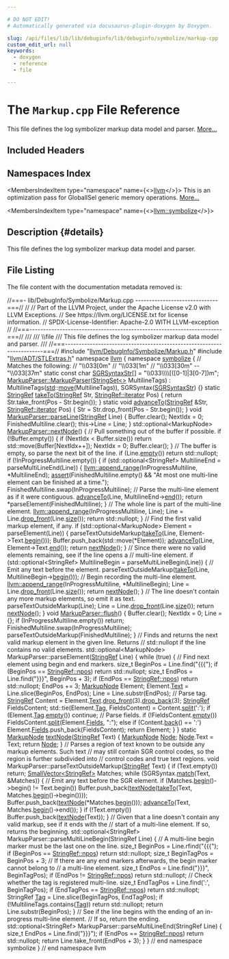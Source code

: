 ```yaml
---

# DO NOT EDIT!
# Automatically generated via docusaurus-plugin-doxygen by Doxygen.

slug: /api/files/lib/lib/debuginfo/lib/debuginfo/symbolize/markup-cpp
custom_edit_url: null
keywords:
  - doxygen
  - reference
  - file

---
```





# The `Markup.cpp` File Reference

<DoxygenPage pluginConfig={pluginConfig}>

This file defines the log symbolizer markup data model and parser. <a href="#details">More...</a>

## Included Headers

<IncludesList>
<IncludesListItem
  filePath="llvm/DebugInfo/Symbolize/Markup.h"
  permalink="/docs/api/files/include/include/llvm/include/llvm/debuginfo/include/llvm/debuginfo/symbolize/markup-h"
  isLocal="true" />
<IncludesListItem
  filePath="llvm/ADT/STLExtras.h"
  permalink="/docs/api/files/include/include/llvm/include/llvm/adt/stlextras-h"
  isLocal="true" />
</IncludesList>

## Namespaces Index

<MembersIndex>

<MembersIndexItem
  type="namespace"
  name={<><a href="/docs/api/namespaces/llvm">llvm</a></>}>
This is an optimization pass for GlobalISel generic memory operations. <a href="/docs/api/namespaces/llvm/#details">More...</a>
</MembersIndexItem>

<MembersIndexItem
  type="namespace"
  name={<><a href="/docs/api/namespaces/llvm/symbolize">llvm::symbolize</a></>}>
</MembersIndexItem>

</MembersIndex>

## Description {#details}

This file defines the log symbolizer markup data model and parser.

## File Listing

The file content with the documentation metadata removed is:

<ProgramListing>

<Link id="l00001" /><CodeLine lineNumber="1"><span class="doxyHighlightComment">//===- lib/DebugInfo/Symbolize/Markup.cpp ------------------------------===//</span></CodeLine>
<Link id="l00002" /><CodeLine lineNumber="2"><span class="doxyHighlightComment">//</span></CodeLine>
<Link id="l00003" /><CodeLine lineNumber="3"><span class="doxyHighlightComment">// Part of the LLVM Project, under the Apache License v2.0 with LLVM Exceptions.</span></CodeLine>
<Link id="l00004" /><CodeLine lineNumber="4"><span class="doxyHighlightComment">// See https://llvm.org/LICENSE.txt for license information.</span></CodeLine>
<Link id="l00005" /><CodeLine lineNumber="5"><span class="doxyHighlightComment">// SPDX-License-Identifier: Apache-2.0 WITH LLVM-exception</span></CodeLine>
<Link id="l00006" /><CodeLine lineNumber="6"><span class="doxyHighlightComment">//</span></CodeLine>
<Link id="l00007" /><CodeLine lineNumber="7"><span class="doxyHighlightComment">//===----------------------------------------------------------------------===//</span></CodeLine>
<Link id="l00008" /><CodeLine lineNumber="8"><span class="doxyHighlightComment">///</span></CodeLine>
<Link id="l00009" /><CodeLine lineNumber="9"><span class="doxyHighlightComment">/// \\file</span></CodeLine>
<Link id="l00010" /><CodeLine lineNumber="10"><span class="doxyHighlightComment">/// This file defines the log symbolizer markup data model and parser.</span></CodeLine>
<Link id="l00011" /><CodeLine lineNumber="11"><span class="doxyHighlightComment">///</span></CodeLine>
<Link id="l00012" /><CodeLine lineNumber="12"><span class="doxyHighlightComment">//===----------------------------------------------------------------------===//</span></CodeLine>
<Link id="l00013" /><CodeLine lineNumber="13"></CodeLine>
<Link id="l00014" /><CodeLine lineNumber="14"><span class="doxyHighlightPreprocessor">#include &quot;<a href="/docs/api/files/include/include/llvm/include/llvm/debuginfo/include/llvm/debuginfo/symbolize/markup-h">llvm/DebugInfo/Symbolize/Markup.h</a>&quot;</span></CodeLine>
<Link id="l00015" /><CodeLine lineNumber="15"></CodeLine>
<Link id="l00016" /><CodeLine lineNumber="16"><span class="doxyHighlightPreprocessor">#include &quot;<a href="/docs/api/files/include/include/llvm/include/llvm/adt/stlextras-h">llvm/ADT/STLExtras.h</a>&quot;</span></CodeLine>
<Link id="l00017" /><CodeLine lineNumber="17"></CodeLine>
<Link id="l00018" /><CodeLine lineNumber="18"><span class="doxyHighlightKeyword">namespace </span><span class="doxyHighlight"><a href="/docs/api/namespaces/llvm">llvm</a> &#123;</span></CodeLine>
<Link id="l00019" /><CodeLine lineNumber="19"><span class="doxyHighlightKeyword">namespace </span><span class="doxyHighlight"><a href="/docs/api/namespaces/llvm/symbolize">symbolize</a> &#123;</span></CodeLine>
<Link id="l00020" /><CodeLine lineNumber="20"></CodeLine>
<Link id="l00021" /><CodeLine lineNumber="21"><span class="doxyHighlightComment">// Matches the following:</span></CodeLine>
<Link id="l00022" /><CodeLine lineNumber="22"><span class="doxyHighlightComment">//   &quot;\\033&#91;0m&quot;</span></CodeLine>
<Link id="l00023" /><CodeLine lineNumber="23"><span class="doxyHighlightComment">//   &quot;\\033&#91;1m&quot;</span></CodeLine>
<Link id="l00024" /><CodeLine lineNumber="24"><span class="doxyHighlightComment">//   &quot;\\033&#91;30m&quot; -- &quot;\\033&#91;37m&quot;</span></CodeLine>
<Link id="l00025" /><CodeLine lineNumber="25" lineLink="/docs/api/namespaces/llvm/symbolize/#adc30de2535cb8772ec117f12fbc4714d"><span class="doxyHighlightKeyword">static</span><span class="doxyHighlight"> </span><span class="doxyHighlightKeyword">const</span><span class="doxyHighlight"> </span><span class="doxyHighlightKeywordType">char</span><span class="doxyHighlight"> <a href="/docs/api/namespaces/llvm/symbolize/#adc30de2535cb8772ec117f12fbc4714d">SGRSyntaxStr</a>&#91;&#93; = </span><span class="doxyHighlightStringLiteral">&quot;\\033\\\\&#91;(&#91;0-1&#93;|3&#91;0-7&#93;)m&quot;</span><span class="doxyHighlight">;</span></CodeLine>
<Link id="l00026" /><CodeLine lineNumber="26"></CodeLine>
<Link id="l00027" /><CodeLine lineNumber="27" lineLink="/docs/api/classes/llvm/symbolize/markupparser/#a6a77ded267a2d238bf5f1e9c3a78dc96"><span class="doxyHighlight"><a href="/docs/api/classes/llvm/symbolize/markupparser/#a6a77ded267a2d238bf5f1e9c3a78dc96">MarkupParser::MarkupParser</a>(<a href="/docs/api/classes/llvm/stringset">StringSet&lt;&gt;</a> MultilineTags)</span></CodeLine>
<Link id="l00028" /><CodeLine lineNumber="28"><span class="doxyHighlight">    : MultilineTags(<a href="/docs/api/namespaces/std">std</a>::<a href="/docs/api/namespaces/llvm/#abfc9c7ecf70f66901e439f7c04ef3dbb">move</a>(MultilineTags)), SGRSyntax(<a href="/docs/api/namespaces/llvm/symbolize/#adc30de2535cb8772ec117f12fbc4714d">SGRSyntaxStr</a>) &#123;&#125;</span></CodeLine>
<Link id="l00029" /><CodeLine lineNumber="29"></CodeLine>
<Link id="l00030" /><CodeLine lineNumber="30" lineLink="/docs/api/namespaces/llvm/symbolize/#affc5c86ebe7a9a58c623b38370b90762"><span class="doxyHighlightKeyword">static</span><span class="doxyHighlight"> <a href="/docs/api/classes/llvm/stringref">StringRef</a> <a href="/docs/api/namespaces/llvm/symbolize/#affc5c86ebe7a9a58c623b38370b90762">takeTo</a>(<a href="/docs/api/classes/llvm/stringref">StringRef</a> Str, <a href="/docs/api/classes/llvm/stringref/#a20d37563688a61a452fb26e317e37308">StringRef::iterator</a> Pos) &#123;</span></CodeLine>
<Link id="l00031" /><CodeLine lineNumber="31"><span class="doxyHighlight">  </span><span class="doxyHighlightKeywordFlow">return</span><span class="doxyHighlight"> Str.take&#95;front(Pos - Str.begin());</span></CodeLine>
<Link id="l00032" /><CodeLine lineNumber="32"><span class="doxyHighlight">&#125;</span></CodeLine>
<Link id="l00033" /><CodeLine lineNumber="33" lineLink="/docs/api/namespaces/llvm/symbolize/#a4d5dd7fe2a8b87fc57e6a7c7af7291c7"><span class="doxyHighlightKeyword">static</span><span class="doxyHighlight"> </span><span class="doxyHighlightKeywordType">void</span><span class="doxyHighlight"> <a href="/docs/api/namespaces/llvm/symbolize/#a4d5dd7fe2a8b87fc57e6a7c7af7291c7">advanceTo</a>(<a href="/docs/api/classes/llvm/stringref">StringRef</a> &amp;Str, <a href="/docs/api/classes/llvm/stringref/#a20d37563688a61a452fb26e317e37308">StringRef::iterator</a> Pos) &#123;</span></CodeLine>
<Link id="l00034" /><CodeLine lineNumber="34"><span class="doxyHighlight">  Str = Str.drop&#95;front(Pos - Str.begin());</span></CodeLine>
<Link id="l00035" /><CodeLine lineNumber="35"><span class="doxyHighlight">&#125;</span></CodeLine>
<Link id="l00036" /><CodeLine lineNumber="36"></CodeLine>
<Link id="l00037" /><CodeLine lineNumber="37" lineLink="/docs/api/classes/llvm/symbolize/markupparser/#af65477d093fd230a78c34132fd3a6546"><span class="doxyHighlightKeywordType">void</span><span class="doxyHighlight"> <a href="/docs/api/classes/llvm/symbolize/markupparser/#af65477d093fd230a78c34132fd3a6546">MarkupParser::parseLine</a>(<a href="/docs/api/classes/llvm/stringref">StringRef</a> Line) &#123;</span></CodeLine>
<Link id="l00038" /><CodeLine lineNumber="38"><span class="doxyHighlight">  Buffer.clear();</span></CodeLine>
<Link id="l00039" /><CodeLine lineNumber="39"><span class="doxyHighlight">  NextIdx = 0;</span></CodeLine>
<Link id="l00040" /><CodeLine lineNumber="40"><span class="doxyHighlight">  FinishedMultiline.clear();</span></CodeLine>
<Link id="l00041" /><CodeLine lineNumber="41"><span class="doxyHighlight">  this-&gt;Line = Line;</span></CodeLine>
<Link id="l00042" /><CodeLine lineNumber="42"><span class="doxyHighlight">&#125;</span></CodeLine>
<Link id="l00043" /><CodeLine lineNumber="43"></CodeLine>
<Link id="l00044" /><CodeLine lineNumber="44" lineLink="/docs/api/classes/llvm/symbolize/markupparser/#a1eaa76c1f1e142ff478fe1ac0196cab9"><span class="doxyHighlight">std::optional&lt;MarkupNode&gt; <a href="/docs/api/classes/llvm/symbolize/markupparser/#a1eaa76c1f1e142ff478fe1ac0196cab9">MarkupParser::nextNode</a>() &#123;</span></CodeLine>
<Link id="l00045" /><CodeLine lineNumber="45"><span class="doxyHighlight">  </span><span class="doxyHighlightComment">// Pull something out of the buffer if possible.</span></CodeLine>
<Link id="l00046" /><CodeLine lineNumber="46"><span class="doxyHighlight">  </span><span class="doxyHighlightKeywordFlow">if</span><span class="doxyHighlight"> (!Buffer.empty()) &#123;</span></CodeLine>
<Link id="l00047" /><CodeLine lineNumber="47"><span class="doxyHighlight">    </span><span class="doxyHighlightKeywordFlow">if</span><span class="doxyHighlight"> (NextIdx &lt; Buffer.size())</span></CodeLine>
<Link id="l00048" /><CodeLine lineNumber="48"><span class="doxyHighlight">      </span><span class="doxyHighlightKeywordFlow">return</span><span class="doxyHighlight"> std::move(Buffer&#91;NextIdx++&#93;);</span></CodeLine>
<Link id="l00049" /><CodeLine lineNumber="49"><span class="doxyHighlight">    NextIdx = 0;</span></CodeLine>
<Link id="l00050" /><CodeLine lineNumber="50"><span class="doxyHighlight">    Buffer.clear();</span></CodeLine>
<Link id="l00051" /><CodeLine lineNumber="51"><span class="doxyHighlight">  &#125;</span></CodeLine>
<Link id="l00052" /><CodeLine lineNumber="52"></CodeLine>
<Link id="l00053" /><CodeLine lineNumber="53"><span class="doxyHighlight">  </span><span class="doxyHighlightComment">// The buffer is empty, so parse the next bit of the line.</span></CodeLine>
<Link id="l00054" /><CodeLine lineNumber="54"></CodeLine>
<Link id="l00055" /><CodeLine lineNumber="55"><span class="doxyHighlight">  </span><span class="doxyHighlightKeywordFlow">if</span><span class="doxyHighlight"> (Line.<a href="/docs/api/classes/llvm/stringref/#a2dc80c585ad5882da8cae7b5968f7e74">empty</a>())</span></CodeLine>
<Link id="l00056" /><CodeLine lineNumber="56"><span class="doxyHighlight">    </span><span class="doxyHighlightKeywordFlow">return</span><span class="doxyHighlight"> std::nullopt;</span></CodeLine>
<Link id="l00057" /><CodeLine lineNumber="57"></CodeLine>
<Link id="l00058" /><CodeLine lineNumber="58"><span class="doxyHighlight">  </span><span class="doxyHighlightKeywordFlow">if</span><span class="doxyHighlight"> (!InProgressMultiline.empty()) &#123;</span></CodeLine>
<Link id="l00059" /><CodeLine lineNumber="59"><span class="doxyHighlight">    </span><span class="doxyHighlightKeywordFlow">if</span><span class="doxyHighlight"> (std::optional&lt;StringRef&gt; MultilineEnd = parseMultiLineEnd(Line)) &#123;</span></CodeLine>
<Link id="l00060" /><CodeLine lineNumber="60"><span class="doxyHighlight">      <a href="/docs/api/namespaces/llvm/#a39d3d23a084c4544ee5903203db10e8a">llvm::append&#95;range</a>(InProgressMultiline, &#42;MultilineEnd);</span></CodeLine>
<Link id="l00061" /><CodeLine lineNumber="61"><span class="doxyHighlight">      <a href="/docs/api/files/lib/lib/target/lib/target/amdgpu/silowercontrolflow-cpp/#a4868c5d81c5ccc98c47aeab6244346a0">assert</a>(FinishedMultiline.empty() &amp;&amp;</span></CodeLine>
<Link id="l00062" /><CodeLine lineNumber="62"><span class="doxyHighlight">             </span><span class="doxyHighlightStringLiteral">&quot;At most one multi-line element can be finished at a time.&quot;</span><span class="doxyHighlight">);</span></CodeLine>
<Link id="l00063" /><CodeLine lineNumber="63"><span class="doxyHighlight">      FinishedMultiline.swap(InProgressMultiline);</span></CodeLine>
<Link id="l00064" /><CodeLine lineNumber="64"><span class="doxyHighlight">      </span><span class="doxyHighlightComment">// Parse the multi-line element as if it were contiguous.</span></CodeLine>
<Link id="l00065" /><CodeLine lineNumber="65"><span class="doxyHighlight">      <a href="/docs/api/namespaces/llvm/symbolize/#a4d5dd7fe2a8b87fc57e6a7c7af7291c7">advanceTo</a>(Line, MultilineEnd-&gt;<a href="/docs/api/classes/llvm/stringref/#a996c7ca3dd6843ba5d55a7c217770270">end</a>());</span></CodeLine>
<Link id="l00066" /><CodeLine lineNumber="66"><span class="doxyHighlight">      </span><span class="doxyHighlightKeywordFlow">return</span><span class="doxyHighlight"> &#42;parseElement(FinishedMultiline);</span></CodeLine>
<Link id="l00067" /><CodeLine lineNumber="67"><span class="doxyHighlight">    &#125;</span></CodeLine>
<Link id="l00068" /><CodeLine lineNumber="68"></CodeLine>
<Link id="l00069" /><CodeLine lineNumber="69"><span class="doxyHighlight">    </span><span class="doxyHighlightComment">// The whole line is part of the multi-line element.</span></CodeLine>
<Link id="l00070" /><CodeLine lineNumber="70"><span class="doxyHighlight">    <a href="/docs/api/namespaces/llvm/#a39d3d23a084c4544ee5903203db10e8a">llvm::append&#95;range</a>(InProgressMultiline, Line);</span></CodeLine>
<Link id="l00071" /><CodeLine lineNumber="71"><span class="doxyHighlight">    Line = Line.<a href="/docs/api/classes/llvm/stringref/#a3fb2867a1e9fa36e135d9ee4dffb0167">drop&#95;front</a>(Line.<a href="/docs/api/classes/llvm/stringref/#a5db9240c74644c67759dd0f901fc3c7d">size</a>());</span></CodeLine>
<Link id="l00072" /><CodeLine lineNumber="72"><span class="doxyHighlight">    </span><span class="doxyHighlightKeywordFlow">return</span><span class="doxyHighlight"> std::nullopt;</span></CodeLine>
<Link id="l00073" /><CodeLine lineNumber="73"><span class="doxyHighlight">  &#125;</span></CodeLine>
<Link id="l00074" /><CodeLine lineNumber="74"></CodeLine>
<Link id="l00075" /><CodeLine lineNumber="75"><span class="doxyHighlight">  </span><span class="doxyHighlightComment">// Find the first valid markup element, if any.</span></CodeLine>
<Link id="l00076" /><CodeLine lineNumber="76"><span class="doxyHighlight">  </span><span class="doxyHighlightKeywordFlow">if</span><span class="doxyHighlight"> (std::optional&lt;MarkupNode&gt; Element = parseElement(Line)) &#123;</span></CodeLine>
<Link id="l00077" /><CodeLine lineNumber="77"><span class="doxyHighlight">    parseTextOutsideMarkup(<a href="/docs/api/namespaces/llvm/symbolize/#affc5c86ebe7a9a58c623b38370b90762">takeTo</a>(Line, Element-&gt;Text.<a href="/docs/api/classes/llvm/stringref/#a46f643f1eb1939362c7dd79361bcbd0e">begin</a>()));</span></CodeLine>
<Link id="l00078" /><CodeLine lineNumber="78"><span class="doxyHighlight">    Buffer.push&#95;back(std::move(&#42;Element));</span></CodeLine>
<Link id="l00079" /><CodeLine lineNumber="79"><span class="doxyHighlight">    <a href="/docs/api/namespaces/llvm/symbolize/#a4d5dd7fe2a8b87fc57e6a7c7af7291c7">advanceTo</a>(Line, Element-&gt;Text.<a href="/docs/api/classes/llvm/stringref/#a996c7ca3dd6843ba5d55a7c217770270">end</a>());</span></CodeLine>
<Link id="l00080" /><CodeLine lineNumber="80"><span class="doxyHighlight">    </span><span class="doxyHighlightKeywordFlow">return</span><span class="doxyHighlight"> <a href="/docs/api/classes/llvm/symbolize/markupparser/#a1eaa76c1f1e142ff478fe1ac0196cab9">nextNode</a>();</span></CodeLine>
<Link id="l00081" /><CodeLine lineNumber="81"><span class="doxyHighlight">  &#125;</span></CodeLine>
<Link id="l00082" /><CodeLine lineNumber="82"></CodeLine>
<Link id="l00083" /><CodeLine lineNumber="83"><span class="doxyHighlight">  </span><span class="doxyHighlightComment">// Since there were no valid elements remaining, see if the line opens a</span></CodeLine>
<Link id="l00084" /><CodeLine lineNumber="84"><span class="doxyHighlight">  </span><span class="doxyHighlightComment">// multi-line element.</span></CodeLine>
<Link id="l00085" /><CodeLine lineNumber="85"><span class="doxyHighlight">  </span><span class="doxyHighlightKeywordFlow">if</span><span class="doxyHighlight"> (std::optional&lt;StringRef&gt; MultilineBegin = parseMultiLineBegin(Line)) &#123;</span></CodeLine>
<Link id="l00086" /><CodeLine lineNumber="86"><span class="doxyHighlight">    </span><span class="doxyHighlightComment">// Emit any text before the element.</span></CodeLine>
<Link id="l00087" /><CodeLine lineNumber="87"><span class="doxyHighlight">    parseTextOutsideMarkup(<a href="/docs/api/namespaces/llvm/symbolize/#affc5c86ebe7a9a58c623b38370b90762">takeTo</a>(Line, MultilineBegin-&gt;<a href="/docs/api/classes/llvm/stringref/#a46f643f1eb1939362c7dd79361bcbd0e">begin</a>()));</span></CodeLine>
<Link id="l00088" /><CodeLine lineNumber="88"></CodeLine>
<Link id="l00089" /><CodeLine lineNumber="89"><span class="doxyHighlight">    </span><span class="doxyHighlightComment">// Begin recording the multi-line element.</span></CodeLine>
<Link id="l00090" /><CodeLine lineNumber="90"><span class="doxyHighlight">    <a href="/docs/api/namespaces/llvm/#a39d3d23a084c4544ee5903203db10e8a">llvm::append&#95;range</a>(InProgressMultiline, &#42;MultilineBegin);</span></CodeLine>
<Link id="l00091" /><CodeLine lineNumber="91"><span class="doxyHighlight">    Line = Line.<a href="/docs/api/classes/llvm/stringref/#a3fb2867a1e9fa36e135d9ee4dffb0167">drop&#95;front</a>(Line.<a href="/docs/api/classes/llvm/stringref/#a5db9240c74644c67759dd0f901fc3c7d">size</a>());</span></CodeLine>
<Link id="l00092" /><CodeLine lineNumber="92"><span class="doxyHighlight">    </span><span class="doxyHighlightKeywordFlow">return</span><span class="doxyHighlight"> <a href="/docs/api/classes/llvm/symbolize/markupparser/#a1eaa76c1f1e142ff478fe1ac0196cab9">nextNode</a>();</span></CodeLine>
<Link id="l00093" /><CodeLine lineNumber="93"><span class="doxyHighlight">  &#125;</span></CodeLine>
<Link id="l00094" /><CodeLine lineNumber="94"></CodeLine>
<Link id="l00095" /><CodeLine lineNumber="95"><span class="doxyHighlight">  </span><span class="doxyHighlightComment">// The line doesn&#39;t contain any more markup elements, so emit it as text.</span></CodeLine>
<Link id="l00096" /><CodeLine lineNumber="96"><span class="doxyHighlight">  parseTextOutsideMarkup(Line);</span></CodeLine>
<Link id="l00097" /><CodeLine lineNumber="97"><span class="doxyHighlight">  Line = Line.<a href="/docs/api/classes/llvm/stringref/#a3fb2867a1e9fa36e135d9ee4dffb0167">drop&#95;front</a>(Line.<a href="/docs/api/classes/llvm/stringref/#a5db9240c74644c67759dd0f901fc3c7d">size</a>());</span></CodeLine>
<Link id="l00098" /><CodeLine lineNumber="98"><span class="doxyHighlight">  </span><span class="doxyHighlightKeywordFlow">return</span><span class="doxyHighlight"> <a href="/docs/api/classes/llvm/symbolize/markupparser/#a1eaa76c1f1e142ff478fe1ac0196cab9">nextNode</a>();</span></CodeLine>
<Link id="l00099" /><CodeLine lineNumber="99"><span class="doxyHighlight">&#125;</span></CodeLine>
<Link id="l00100" /><CodeLine lineNumber="100"></CodeLine>
<Link id="l00101" /><CodeLine lineNumber="101" lineLink="/docs/api/classes/llvm/symbolize/markupparser/#a2cb494b6794b875a17f4b0ddb5f858af"><span class="doxyHighlightKeywordType">void</span><span class="doxyHighlight"> <a href="/docs/api/classes/llvm/symbolize/markupparser/#a2cb494b6794b875a17f4b0ddb5f858af">MarkupParser::flush</a>() &#123;</span></CodeLine>
<Link id="l00102" /><CodeLine lineNumber="102"><span class="doxyHighlight">  Buffer.clear();</span></CodeLine>
<Link id="l00103" /><CodeLine lineNumber="103"><span class="doxyHighlight">  NextIdx = 0;</span></CodeLine>
<Link id="l00104" /><CodeLine lineNumber="104"><span class="doxyHighlight">  Line = &#123;&#125;;</span></CodeLine>
<Link id="l00105" /><CodeLine lineNumber="105"><span class="doxyHighlight">  </span><span class="doxyHighlightKeywordFlow">if</span><span class="doxyHighlight"> (InProgressMultiline.empty())</span></CodeLine>
<Link id="l00106" /><CodeLine lineNumber="106"><span class="doxyHighlight">    </span><span class="doxyHighlightKeywordFlow">return</span><span class="doxyHighlight">;</span></CodeLine>
<Link id="l00107" /><CodeLine lineNumber="107"><span class="doxyHighlight">  FinishedMultiline.swap(InProgressMultiline);</span></CodeLine>
<Link id="l00108" /><CodeLine lineNumber="108"><span class="doxyHighlight">  parseTextOutsideMarkup(FinishedMultiline);</span></CodeLine>
<Link id="l00109" /><CodeLine lineNumber="109"><span class="doxyHighlight">&#125;</span></CodeLine>
<Link id="l00110" /><CodeLine lineNumber="110"></CodeLine>
<Link id="l00111" /><CodeLine lineNumber="111"><span class="doxyHighlightComment">// Finds and returns the next valid markup element in the given line. Returns</span></CodeLine>
<Link id="l00112" /><CodeLine lineNumber="112"><span class="doxyHighlightComment">// std::nullopt if the line contains no valid elements.</span></CodeLine>
<Link id="l00113" /><CodeLine lineNumber="113"><span class="doxyHighlight">std::optional&lt;MarkupNode&gt; MarkupParser::parseElement(<a href="/docs/api/classes/llvm/stringref">StringRef</a> Line) &#123;</span></CodeLine>
<Link id="l00114" /><CodeLine lineNumber="114"><span class="doxyHighlight">  </span><span class="doxyHighlightKeywordFlow">while</span><span class="doxyHighlight"> (</span><span class="doxyHighlightKeyword">true</span><span class="doxyHighlight">) &#123;</span></CodeLine>
<Link id="l00115" /><CodeLine lineNumber="115"><span class="doxyHighlight">    </span><span class="doxyHighlightComment">// Find next element using begin and end markers.</span></CodeLine>
<Link id="l00116" /><CodeLine lineNumber="116"><span class="doxyHighlight">    </span><span class="doxyHighlightKeywordType">size&#95;t</span><span class="doxyHighlight"> BeginPos = Line.find(</span><span class="doxyHighlightStringLiteral">&quot;&#123;&#123;&#123;&quot;</span><span class="doxyHighlight">);</span></CodeLine>
<Link id="l00117" /><CodeLine lineNumber="117"><span class="doxyHighlight">    </span><span class="doxyHighlightKeywordFlow">if</span><span class="doxyHighlight"> (BeginPos == <a href="/docs/api/classes/llvm/stringref/#ad0f54a163ac500b144590640c6f1eb6b">StringRef::npos</a>)</span></CodeLine>
<Link id="l00118" /><CodeLine lineNumber="118"><span class="doxyHighlight">      </span><span class="doxyHighlightKeywordFlow">return</span><span class="doxyHighlight"> std::nullopt;</span></CodeLine>
<Link id="l00119" /><CodeLine lineNumber="119"><span class="doxyHighlight">    </span><span class="doxyHighlightKeywordType">size&#95;t</span><span class="doxyHighlight"> EndPos = Line.find(</span><span class="doxyHighlightStringLiteral">&quot;&#125;&#125;&#125;&quot;</span><span class="doxyHighlight">, BeginPos + 3);</span></CodeLine>
<Link id="l00120" /><CodeLine lineNumber="120"><span class="doxyHighlight">    </span><span class="doxyHighlightKeywordFlow">if</span><span class="doxyHighlight"> (EndPos == <a href="/docs/api/classes/llvm/stringref/#ad0f54a163ac500b144590640c6f1eb6b">StringRef::npos</a>)</span></CodeLine>
<Link id="l00121" /><CodeLine lineNumber="121"><span class="doxyHighlight">      </span><span class="doxyHighlightKeywordFlow">return</span><span class="doxyHighlight"> std::nullopt;</span></CodeLine>
<Link id="l00122" /><CodeLine lineNumber="122"><span class="doxyHighlight">    EndPos += 3;</span></CodeLine>
<Link id="l00123" /><CodeLine lineNumber="123"><span class="doxyHighlight">    <a href="/docs/api/structs/llvm/symbolize/markupnode">MarkupNode</a> Element;</span></CodeLine>
<Link id="l00124" /><CodeLine lineNumber="124"><span class="doxyHighlight">    Element.<a href="/docs/api/structs/llvm/symbolize/markupnode/#a08a692ebc984aae6e9584fc5abee8826">Text</a> = Line.slice(BeginPos, EndPos);</span></CodeLine>
<Link id="l00125" /><CodeLine lineNumber="125"><span class="doxyHighlight">    Line = Line.substr(EndPos);</span></CodeLine>
<Link id="l00126" /><CodeLine lineNumber="126"></CodeLine>
<Link id="l00127" /><CodeLine lineNumber="127"><span class="doxyHighlight">    </span><span class="doxyHighlightComment">// Parse tag.</span></CodeLine>
<Link id="l00128" /><CodeLine lineNumber="128"><span class="doxyHighlight">    <a href="/docs/api/classes/llvm/stringref">StringRef</a> Content = Element.<a href="/docs/api/structs/llvm/symbolize/markupnode/#a08a692ebc984aae6e9584fc5abee8826">Text</a>.<a href="/docs/api/classes/llvm/stringref/#a3fb2867a1e9fa36e135d9ee4dffb0167">drop&#95;front</a>(3).<a href="/docs/api/classes/llvm/stringref/#ae2705fd641fb3d1eefa2691b5117cf22">drop&#95;back</a>(3);</span></CodeLine>
<Link id="l00129" /><CodeLine lineNumber="129"><span class="doxyHighlight">    <a href="/docs/api/classes/llvm/stringref">StringRef</a> FieldsContent;</span></CodeLine>
<Link id="l00130" /><CodeLine lineNumber="130"><span class="doxyHighlight">    std::tie(Element.<a href="/docs/api/structs/llvm/symbolize/markupnode/#ac8216cbf796717c6e416b2fcdbdaf84c">Tag</a>, FieldsContent) = Content.<a href="/docs/api/classes/llvm/stringref/#a0320b2a5a6d440bf4479a02e78cf5ca7">split</a>(</span><span class="doxyHighlightCharLiteral">&#39;:&#39;</span><span class="doxyHighlight">);</span></CodeLine>
<Link id="l00131" /><CodeLine lineNumber="131"><span class="doxyHighlight">    </span><span class="doxyHighlightKeywordFlow">if</span><span class="doxyHighlight"> (Element.<a href="/docs/api/structs/llvm/symbolize/markupnode/#ac8216cbf796717c6e416b2fcdbdaf84c">Tag</a>.<a href="/docs/api/classes/llvm/stringref/#a2dc80c585ad5882da8cae7b5968f7e74">empty</a>())</span></CodeLine>
<Link id="l00132" /><CodeLine lineNumber="132"><span class="doxyHighlight">      </span><span class="doxyHighlightKeywordFlow">continue</span><span class="doxyHighlight">;</span></CodeLine>
<Link id="l00133" /><CodeLine lineNumber="133"></CodeLine>
<Link id="l00134" /><CodeLine lineNumber="134"><span class="doxyHighlight">    </span><span class="doxyHighlightComment">// Parse fields.</span></CodeLine>
<Link id="l00135" /><CodeLine lineNumber="135"><span class="doxyHighlight">    </span><span class="doxyHighlightKeywordFlow">if</span><span class="doxyHighlight"> (!FieldsContent.<a href="/docs/api/classes/llvm/stringref/#a2dc80c585ad5882da8cae7b5968f7e74">empty</a>())</span></CodeLine>
<Link id="l00136" /><CodeLine lineNumber="136"><span class="doxyHighlight">      FieldsContent.<a href="/docs/api/classes/llvm/stringref/#a0320b2a5a6d440bf4479a02e78cf5ca7">split</a>(Element.<a href="/docs/api/structs/llvm/symbolize/markupnode/#a1efb13366184ee46411461e8b08c0e54">Fields</a>, </span><span class="doxyHighlightStringLiteral">&quot;:&quot;</span><span class="doxyHighlight">);</span></CodeLine>
<Link id="l00137" /><CodeLine lineNumber="137"><span class="doxyHighlight">    </span><span class="doxyHighlightKeywordFlow">else</span><span class="doxyHighlight"> </span><span class="doxyHighlightKeywordFlow">if</span><span class="doxyHighlight"> (Content.<a href="/docs/api/classes/llvm/stringref/#a5b6faabb08339ea1dd11e9d37a668634">back</a>() == </span><span class="doxyHighlightCharLiteral">&#39;:&#39;</span><span class="doxyHighlight">)</span></CodeLine>
<Link id="l00138" /><CodeLine lineNumber="138"><span class="doxyHighlight">      Element.<a href="/docs/api/structs/llvm/symbolize/markupnode/#a1efb13366184ee46411461e8b08c0e54">Fields</a>.push&#95;back(FieldsContent);</span></CodeLine>
<Link id="l00139" /><CodeLine lineNumber="139"></CodeLine>
<Link id="l00140" /><CodeLine lineNumber="140"><span class="doxyHighlight">    </span><span class="doxyHighlightKeywordFlow">return</span><span class="doxyHighlight"> Element;</span></CodeLine>
<Link id="l00141" /><CodeLine lineNumber="141"><span class="doxyHighlight">  &#125;</span></CodeLine>
<Link id="l00142" /><CodeLine lineNumber="142"><span class="doxyHighlight">&#125;</span></CodeLine>
<Link id="l00143" /><CodeLine lineNumber="143"></CodeLine>
<Link id="l00144" /><CodeLine lineNumber="144" lineLink="/docs/api/namespaces/llvm/symbolize/#a2c81e576fe4c8d72984a03e6cd3d86dc"><span class="doxyHighlightKeyword">static</span><span class="doxyHighlight"> <a href="/docs/api/structs/llvm/symbolize/markupnode">MarkupNode</a> <a href="/docs/api/namespaces/llvm/symbolize/#a2c81e576fe4c8d72984a03e6cd3d86dc">textNode</a>(<a href="/docs/api/classes/llvm/stringref">StringRef</a> Text) &#123;</span></CodeLine>
<Link id="l00145" /><CodeLine lineNumber="145"><span class="doxyHighlight">  <a href="/docs/api/structs/llvm/symbolize/markupnode">MarkupNode</a> <a href="/docs/api/classes/node">Node</a>;</span></CodeLine>
<Link id="l00146" /><CodeLine lineNumber="146"><span class="doxyHighlight">  <a href="/docs/api/classes/node">Node</a>.Text = Text;</span></CodeLine>
<Link id="l00147" /><CodeLine lineNumber="147"><span class="doxyHighlight">  </span><span class="doxyHighlightKeywordFlow">return</span><span class="doxyHighlight"> <a href="/docs/api/classes/node">Node</a>;</span></CodeLine>
<Link id="l00148" /><CodeLine lineNumber="148"><span class="doxyHighlight">&#125;</span></CodeLine>
<Link id="l00149" /><CodeLine lineNumber="149"></CodeLine>
<Link id="l00150" /><CodeLine lineNumber="150"><span class="doxyHighlightComment">// Parses a region of text known to be outside any markup elements. Such text</span></CodeLine>
<Link id="l00151" /><CodeLine lineNumber="151"><span class="doxyHighlightComment">// may still contain SGR control codes, so the region is further subdivided into</span></CodeLine>
<Link id="l00152" /><CodeLine lineNumber="152"><span class="doxyHighlightComment">// control codes and true text regions.</span></CodeLine>
<Link id="l00153" /><CodeLine lineNumber="153"><span class="doxyHighlightKeywordType">void</span><span class="doxyHighlight"> MarkupParser::parseTextOutsideMarkup(<a href="/docs/api/classes/llvm/stringref">StringRef</a> Text) &#123;</span></CodeLine>
<Link id="l00154" /><CodeLine lineNumber="154"><span class="doxyHighlight">  </span><span class="doxyHighlightKeywordFlow">if</span><span class="doxyHighlight"> (Text.empty())</span></CodeLine>
<Link id="l00155" /><CodeLine lineNumber="155"><span class="doxyHighlight">    </span><span class="doxyHighlightKeywordFlow">return</span><span class="doxyHighlight">;</span></CodeLine>
<Link id="l00156" /><CodeLine lineNumber="156"><span class="doxyHighlight">  <a href="/docs/api/classes/llvm/smallvector">SmallVector&lt;StringRef&gt;</a> Matches;</span></CodeLine>
<Link id="l00157" /><CodeLine lineNumber="157"><span class="doxyHighlight">  </span><span class="doxyHighlightKeywordFlow">while</span><span class="doxyHighlight"> (SGRSyntax.<a href="/docs/api/classes/llvm/regex/#ae787b71e8d775a2b662d04e913489d8d">match</a>(Text, &amp;Matches)) &#123;</span></CodeLine>
<Link id="l00158" /><CodeLine lineNumber="158"><span class="doxyHighlight">    </span><span class="doxyHighlightComment">// Emit any text before the SGR element.</span></CodeLine>
<Link id="l00159" /><CodeLine lineNumber="159"><span class="doxyHighlight">    </span><span class="doxyHighlightKeywordFlow">if</span><span class="doxyHighlight"> (Matches.<a href="/docs/api/classes/llvm/smallvectortemplatecommon/#a8a045d250952c0867382a9840ee18fdf">begin</a>()-&gt;begin() != Text.begin())</span></CodeLine>
<Link id="l00160" /><CodeLine lineNumber="160"><span class="doxyHighlight">      Buffer.push&#95;back(<a href="/docs/api/namespaces/llvm/symbolize/#a2c81e576fe4c8d72984a03e6cd3d86dc">textNode</a>(<a href="/docs/api/namespaces/llvm/symbolize/#affc5c86ebe7a9a58c623b38370b90762">takeTo</a>(Text, Matches.<a href="/docs/api/classes/llvm/smallvectortemplatecommon/#a8a045d250952c0867382a9840ee18fdf">begin</a>()-&gt;begin())));</span></CodeLine>
<Link id="l00161" /><CodeLine lineNumber="161"></CodeLine>
<Link id="l00162" /><CodeLine lineNumber="162"><span class="doxyHighlight">    Buffer.push&#95;back(<a href="/docs/api/namespaces/llvm/symbolize/#a2c81e576fe4c8d72984a03e6cd3d86dc">textNode</a>(&#42;Matches.<a href="/docs/api/classes/llvm/smallvectortemplatecommon/#a8a045d250952c0867382a9840ee18fdf">begin</a>()));</span></CodeLine>
<Link id="l00163" /><CodeLine lineNumber="163"><span class="doxyHighlight">    <a href="/docs/api/namespaces/llvm/symbolize/#a4d5dd7fe2a8b87fc57e6a7c7af7291c7">advanceTo</a>(Text, Matches.<a href="/docs/api/classes/llvm/smallvectortemplatecommon/#a8a045d250952c0867382a9840ee18fdf">begin</a>()-&gt;end());</span></CodeLine>
<Link id="l00164" /><CodeLine lineNumber="164"><span class="doxyHighlight">  &#125;</span></CodeLine>
<Link id="l00165" /><CodeLine lineNumber="165"><span class="doxyHighlight">  </span><span class="doxyHighlightKeywordFlow">if</span><span class="doxyHighlight"> (!Text.empty())</span></CodeLine>
<Link id="l00166" /><CodeLine lineNumber="166"><span class="doxyHighlight">    Buffer.push&#95;back(<a href="/docs/api/namespaces/llvm/symbolize/#a2c81e576fe4c8d72984a03e6cd3d86dc">textNode</a>(Text));</span></CodeLine>
<Link id="l00167" /><CodeLine lineNumber="167"><span class="doxyHighlight">&#125;</span></CodeLine>
<Link id="l00168" /><CodeLine lineNumber="168"></CodeLine>
<Link id="l00169" /><CodeLine lineNumber="169"><span class="doxyHighlightComment">// Given that a line doesn&#39;t contain any valid markup, see if it ends with the</span></CodeLine>
<Link id="l00170" /><CodeLine lineNumber="170"><span class="doxyHighlightComment">// start of a multi-line element. If so, returns the beginning.</span></CodeLine>
<Link id="l00171" /><CodeLine lineNumber="171"><span class="doxyHighlight">std::optional&lt;StringRef&gt; MarkupParser::parseMultiLineBegin(StringRef Line) &#123;</span></CodeLine>
<Link id="l00172" /><CodeLine lineNumber="172"><span class="doxyHighlight">  </span><span class="doxyHighlightComment">// A multi-line begin marker must be the last one on the line.</span></CodeLine>
<Link id="l00173" /><CodeLine lineNumber="173"><span class="doxyHighlight">  </span><span class="doxyHighlightKeywordType">size&#95;t</span><span class="doxyHighlight"> BeginPos = Line.rfind(</span><span class="doxyHighlightStringLiteral">&quot;&#123;&#123;&#123;&quot;</span><span class="doxyHighlight">);</span></CodeLine>
<Link id="l00174" /><CodeLine lineNumber="174"><span class="doxyHighlight">  </span><span class="doxyHighlightKeywordFlow">if</span><span class="doxyHighlight"> (BeginPos == <a href="/docs/api/classes/llvm/stringref/#ad0f54a163ac500b144590640c6f1eb6b">StringRef::npos</a>)</span></CodeLine>
<Link id="l00175" /><CodeLine lineNumber="175"><span class="doxyHighlight">    </span><span class="doxyHighlightKeywordFlow">return</span><span class="doxyHighlight"> std::nullopt;</span></CodeLine>
<Link id="l00176" /><CodeLine lineNumber="176"><span class="doxyHighlight">  </span><span class="doxyHighlightKeywordType">size&#95;t</span><span class="doxyHighlight"> BeginTagPos = BeginPos + 3;</span></CodeLine>
<Link id="l00177" /><CodeLine lineNumber="177"></CodeLine>
<Link id="l00178" /><CodeLine lineNumber="178"><span class="doxyHighlight">  </span><span class="doxyHighlightComment">// If there are any end markers afterwards, the begin marker cannot belong to</span></CodeLine>
<Link id="l00179" /><CodeLine lineNumber="179"><span class="doxyHighlight">  </span><span class="doxyHighlightComment">// a multi-line element.</span></CodeLine>
<Link id="l00180" /><CodeLine lineNumber="180"><span class="doxyHighlight">  </span><span class="doxyHighlightKeywordType">size&#95;t</span><span class="doxyHighlight"> EndPos = Line.find(</span><span class="doxyHighlightStringLiteral">&quot;&#125;&#125;&#125;&quot;</span><span class="doxyHighlight">, BeginTagPos);</span></CodeLine>
<Link id="l00181" /><CodeLine lineNumber="181"><span class="doxyHighlight">  </span><span class="doxyHighlightKeywordFlow">if</span><span class="doxyHighlight"> (EndPos != <a href="/docs/api/classes/llvm/stringref/#ad0f54a163ac500b144590640c6f1eb6b">StringRef::npos</a>)</span></CodeLine>
<Link id="l00182" /><CodeLine lineNumber="182"><span class="doxyHighlight">    </span><span class="doxyHighlightKeywordFlow">return</span><span class="doxyHighlight"> std::nullopt;</span></CodeLine>
<Link id="l00183" /><CodeLine lineNumber="183"></CodeLine>
<Link id="l00184" /><CodeLine lineNumber="184"><span class="doxyHighlight">  </span><span class="doxyHighlightComment">// Check whether the tag is registered multi-line.</span></CodeLine>
<Link id="l00185" /><CodeLine lineNumber="185"><span class="doxyHighlight">  </span><span class="doxyHighlightKeywordType">size&#95;t</span><span class="doxyHighlight"> EndTagPos = Line.find(</span><span class="doxyHighlightCharLiteral">&#39;:&#39;</span><span class="doxyHighlight">, BeginTagPos);</span></CodeLine>
<Link id="l00186" /><CodeLine lineNumber="186"><span class="doxyHighlight">  </span><span class="doxyHighlightKeywordFlow">if</span><span class="doxyHighlight"> (EndTagPos == <a href="/docs/api/classes/llvm/stringref/#ad0f54a163ac500b144590640c6f1eb6b">StringRef::npos</a>)</span></CodeLine>
<Link id="l00187" /><CodeLine lineNumber="187"><span class="doxyHighlight">    </span><span class="doxyHighlightKeywordFlow">return</span><span class="doxyHighlight"> std::nullopt;</span></CodeLine>
<Link id="l00188" /><CodeLine lineNumber="188"><span class="doxyHighlight">  StringRef <a href="/docs/api/namespaces/llvm/#ac226f3d2b9ca090171a8e0a8cb92c343ac101058e7ea21bbbf2a5ac893088e90b">Tag</a> = Line.slice(BeginTagPos, EndTagPos);</span></CodeLine>
<Link id="l00189" /><CodeLine lineNumber="189"><span class="doxyHighlight">  </span><span class="doxyHighlightKeywordFlow">if</span><span class="doxyHighlight"> (!MultilineTags.contains(<a href="/docs/api/namespaces/llvm/#ac226f3d2b9ca090171a8e0a8cb92c343ac101058e7ea21bbbf2a5ac893088e90b">Tag</a>))</span></CodeLine>
<Link id="l00190" /><CodeLine lineNumber="190"><span class="doxyHighlight">    </span><span class="doxyHighlightKeywordFlow">return</span><span class="doxyHighlight"> std::nullopt;</span></CodeLine>
<Link id="l00191" /><CodeLine lineNumber="191"><span class="doxyHighlight">  </span><span class="doxyHighlightKeywordFlow">return</span><span class="doxyHighlight"> Line.substr(BeginPos);</span></CodeLine>
<Link id="l00192" /><CodeLine lineNumber="192"><span class="doxyHighlight">&#125;</span></CodeLine>
<Link id="l00193" /><CodeLine lineNumber="193"></CodeLine>
<Link id="l00194" /><CodeLine lineNumber="194"><span class="doxyHighlightComment">// See if the line begins with the ending of an in-progress multi-line element.</span></CodeLine>
<Link id="l00195" /><CodeLine lineNumber="195"><span class="doxyHighlightComment">// If so, return the ending.</span></CodeLine>
<Link id="l00196" /><CodeLine lineNumber="196"><span class="doxyHighlight">std::optional&lt;StringRef&gt; MarkupParser::parseMultiLineEnd(StringRef Line) &#123;</span></CodeLine>
<Link id="l00197" /><CodeLine lineNumber="197"><span class="doxyHighlight">  </span><span class="doxyHighlightKeywordType">size&#95;t</span><span class="doxyHighlight"> EndPos = Line.find(</span><span class="doxyHighlightStringLiteral">&quot;&#125;&#125;&#125;&quot;</span><span class="doxyHighlight">);</span></CodeLine>
<Link id="l00198" /><CodeLine lineNumber="198"><span class="doxyHighlight">  </span><span class="doxyHighlightKeywordFlow">if</span><span class="doxyHighlight"> (EndPos == <a href="/docs/api/classes/llvm/stringref/#ad0f54a163ac500b144590640c6f1eb6b">StringRef::npos</a>)</span></CodeLine>
<Link id="l00199" /><CodeLine lineNumber="199"><span class="doxyHighlight">    </span><span class="doxyHighlightKeywordFlow">return</span><span class="doxyHighlight"> std::nullopt;</span></CodeLine>
<Link id="l00200" /><CodeLine lineNumber="200"><span class="doxyHighlight">  </span><span class="doxyHighlightKeywordFlow">return</span><span class="doxyHighlight"> Line.take&#95;front(EndPos + 3);</span></CodeLine>
<Link id="l00201" /><CodeLine lineNumber="201"><span class="doxyHighlight">&#125;</span></CodeLine>
<Link id="l00202" /><CodeLine lineNumber="202"></CodeLine>
<Link id="l00203" /><CodeLine lineNumber="203"><span class="doxyHighlight">&#125; </span><span class="doxyHighlightComment">// end namespace symbolize</span></CodeLine>
<Link id="l00204" /><CodeLine lineNumber="204"><span class="doxyHighlight">&#125; </span><span class="doxyHighlightComment">// end namespace llvm</span></CodeLine>

</ProgramListing>


</DoxygenPage>
